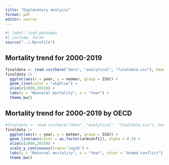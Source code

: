 ```yaml
---
title: "Explanatory analysis"
format: pdf
editor: source
---
```


```r
#| label: load-packages
#| include: false
source("../.Rprofile")
```

## Mortality trend for 2000-2019

```r
finaldata <- read.csv(here("data", "analytical", "finaldata.csv"), header = TRUE)
finaldata |>
  ggplot(aes(x = year, y = neomor, group = ISO)) +
  geom_line(color = "skyblue") +
  xlim(c(2000,2019)) +
  labs(y = "Neonatal mortality", x = "Year") + 
  theme_bw()
```

## Mortality trend for 2000-2019 by OECD

```r
#finaldata <- read.csv(here("data", "analytical", "finaldata.csv"), header = TRUE)
finaldata |>
  ggplot(aes(x = year, y = matmor, group = ISO)) +
  geom_line(aes(color = as.factor(armconf1)), alpha = 0.5) +
  xlim(c(2000,2019)) +
  scale_y_continuous(trans='log10') + 
  labs(y = "Maternal mortality", x = "Year", color = "Armed conflict") + 
  theme_bw()
```

